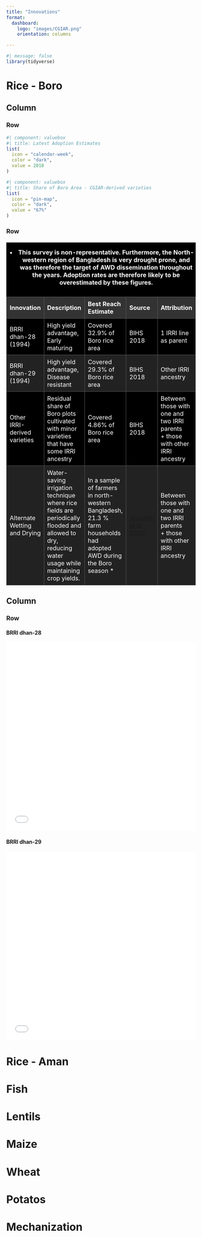 ```yaml
---
title: "Innovations"
format: 
  dashboard:
    logo: "images/CGIAR.png"
    orientation: columns

---
```



```r
#| message: false
library(tidyverse)
```


# Rice - Boro







## Column

### Row 

```r
#| component: valuebox
#| title: Latest Adoption Estimates
list(
  icon = "calendar-week",
  color = "dark",
  value = 2018
)
```

```r
#| component: valuebox
#| title: Share of Boro Area - CGIAR-derived varieties
list(
  icon = "pin-map",
  color = "dark",
  value = "67%"
)
```

### Row

<style>
/* Custom Table Styling */
.custom-table {
  background-color: black; /* Black background */
  border-collapse: collapse;
  width: 100%;
  margin: 20px 0;
  font-size: 1rem;
  color: white; /* White text */
}

.custom-table th {
  background-color: #333; /* Dark gray for header */
  color: white;
  text-align: left;
  padding: 8px;
}

.custom-table th, .custom-table td {
  border: 1px solid #555; /* Dark gray border */
  padding: 8px;
}

.custom-table tr:nth-child(even) {
  background-color: #222; /* Slightly lighter black for alternating rows */
}

.custom-table tr:hover {
  background-color: #444; /* Dark gray highlight on hover */
}
</style>

<table class="custom-table">
   <caption style="color: white; font-weight: bold;">* This survey is non-representative. Furthermore, the North-western region of Bangladesh is very drought prone, and was therefore the target of AWD dissemination throughout the years. Adoption rates are therefore likely to be overestimated by these figures.</caption>
   <thead>
      <tr>
         <th>Innovation</th>
         <th>Description</th>
         <th>Best Reach Estimate</th>
         <th>Source</th>
         <th>Attribution</th>
      </tr>
   </thead>
   <tbody>
      <tr>
         <td>BRRI dhan-28 (1994)</td>
         <td>High yield advantage, Early maturing</td>
         <td>Covered 32.9% of Boro rice area</td>
         <td>BIHS 2018</td>
         <td>1 IRRI line as parent</td>
      </tr>
      <tr>
         <td>BRRI dhan-29 (1994)</td>
         <td>High yield advantage, Disease resistant</td>
         <td>Covered 29.3% of Boro rice area</td>
         <td>BIHS 2018</td>
         <td>Other IRRI ancestry</td>
      </tr>
      <tr>
         <td>Other IRRI-derived varieties</td>
         <td>Residual share of Boro plots cultivated with minor varieties that have some IRRI ancestry</td>
         <td>Covered 4.86% of Boro rice area</td>
         <td>BIHS 2018</td>
         <td>Between those with one and two IRRI parents<br>+ those with other IRRI ancestry</td>
      </tr>
      
         <tr>
         <td>Alternate Wetting and Drying</td>
         <td>Water-saving irrigation technique where rice fields are periodically flooded and allowed to dry, reducing water usage while maintaining crop yields.</td>
         <td>In a sample of farmers in north-western Bangladesh, 21.3 % farm households had adopted AWD during the Boro season * </td>
         <td><a href="https://www.sciencedirect.com/science/article/pii/S026483771931868X#:~:text=However%2C%20AWD%20adoption%20in%20Bangladesh,diffusion%20of%20water%2Dsaving%20technologies." target="_blank">Alauddin et al, 2020</a></td>
         <td>Between those with one and two IRRI parents<br>+ those with other IRRI ancestry</td>
      </tr>
   </tbody>
</table>



## Column


### Row {height="40%" .tabset}

#### BRRI dhan-28

<iframe src="images/brri_28.html" width="100%" height="500px" style="border: none;"></iframe> 


#### BRRI dhan-29

<iframe src="images/brri_29.html" width="100%" height="500px" style="border: none;"></iframe> 




# Rice - Aman {orientation="columns"}




# Fish {orientation="columns"}




# Lentils {orientation="columns"}



# Maize {orientation="columns"}


# Wheat {orientation="columns"}


# Potatos {orientation="columns"}

# Mechanization {orientation="columns"}